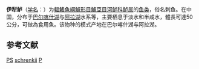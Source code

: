 {{Speciesbox
| image = 
| status = DD
| status system = IUCN3.1
| status ref={{r|IUCN}}
| taxon = Perca schrenkii
| authority = {{le|Kessler|Karl Kessler}}, 1874{{r|id7190}}
| synonyms = {{taxon list
 |*''Perca schrenki'' |Kessler, 1874（异拼名）
 }}
}}

'''伊犁鲈'''（[[学名|学名]]：{{lang|la|''Perca schrenkii''}}）为[[輻鰭魚綱|輻鰭魚綱]][[鱸形目|鱸形目]][[鱸亞目|鱸亞目]][[河鲈科|河鲈科]][[鲈属|鲈属]]的[[鱼类|鱼类]]，俗名刺鱼。在中国，分布于[[巴尔喀什湖|巴尔喀什湖]]与[[阿拉湖|阿拉湖]]水系等，主要栖息于淡水和半咸水，體長可達50公分，可做為食用魚。该物种的模式产地在巴尔喀什湖与阿拉湖。{{r|id7190}}

== 参考文献 ==
{{reflist|refs=
<ref name=IUCN>Kottelat, M. 1996. ''Perca schrenkii''. ''The IUCN Red List of Threatened Species'' 1996: e.T40709A10354597. http://dx.doi.org/10.2305/IUCN.UK.1996.RLTS.T40709A10354597.en. Downloaded on 28 July 2019.</ref>
<ref name=id7190>{{cite web| url =http://www.bioinfo.cn/db05/BjdwSpecies.php?action=view&id=7190| title =伊犁鲈| work =《中国动物物种编目数据库》| publisher =中国科学院微生物研究所| author =中国科学院动物研究所| accessdate =2009-04-16| deadurl =yes| archiveurl =https://web.archive.org/web/20160305105752/http://www.bioinfo.cn/db05/BjdwSpecies.php?action=view&id=7190| archivedate =2016-03-05}}</ref>
}}

{{Wikispecies|Perca schrenkii}}
{{Taxonbar}}

[[Category:食用魚|PS]]
[[Category:鲈属|schrenkii]]
[[Category:1874年描述的魚類|P]]

{{鱸形目小作品}}
